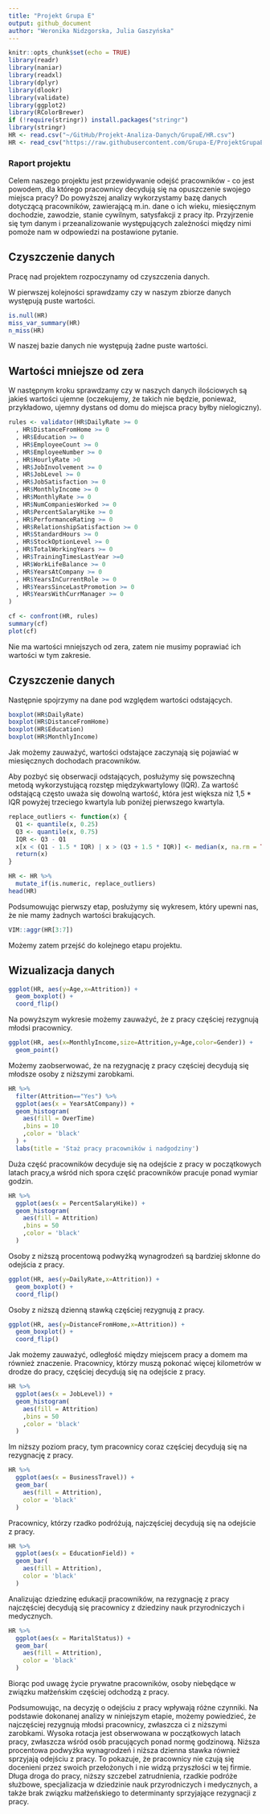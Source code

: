 ---
title: "Projekt Grupa E"
output: github_document
author: "Weronika Nidzgorska, Julia Gaszyńska"
---

```{r setup, include=FALSE}
knitr::opts_chunk$set(echo = TRUE)
library(readr)
library(naniar)
library(readxl)
library(dplyr)
library(dlookr)
library(validate)
library(ggplot2)
library(RColorBrewer)
if (!require(stringr)) install.packages("stringr")
library(stringr)
HR <- read.csv("~/GitHub/Projekt-Analiza-Danych/GrupaE/HR.csv")
HR <- read_csv("https://raw.githubusercontent.com/Grupa-E/ProjektGrupaE/main/HR%20(1).csv?token=GHSAT0AAAAAACKM24E5CJLDP7FX464R62YQZLAQOOQ")
```

### Raport projektu

Celem naszego projektu jest przewidywanie odejść pracowników - co jest powodem,
dla którego pracownicy decydują się na opuszczenie swojego miejsca pracy?
Do powyższej analizy wykorzystamy bazę danych dotyczącą pracowników, zawierającą
m.in. dane o ich wieku, miesięcznym dochodzie, zawodzie, stanie cywilnym, 
satysfakcji z pracy itp. Przyjrzenie się tym danym i przeanalizowanie występujących
zależności między nimi pomoże nam w odpowiedzi na postawione pytanie.

## Czyszczenie danych

Pracę nad projektem rozpoczynamy od czyszczenia danych.

W pierwszej kolejności sprawdzamy czy w naszym zbiorze danych występują puste
wartości.

```{r}
is.null(HR)
miss_var_summary(HR)
n_miss(HR)
```
W naszej bazie danych nie występują żadne puste wartości.

## Wartości mniejsze od zera

W następnym kroku sprawdzamy czy w naszych danych ilościowych są jakieś wartości
ujemne (oczekujemy, że takich nie będzie, ponieważ, przykładowo, ujemny dystans 
od domu do miejsca pracy byłby nielogiczny).
```{r}
rules <- validator(HR$DailyRate >= 0
  , HR$DistanceFromHome >= 0
  , HR$Education >= 0
  , HR$EmployeeCount >= 0
  , HR$EmployeeNumber >= 0
  , HR$HourlyRate >0
  , HR$JobInvolvement >= 0 
  , HR$JobLevel >= 0
  , HR$JobSatisfaction >= 0
  , HR$MonthlyIncome >= 0
  , HR$MonthlyRate >= 0
  , HR$NumCompaniesWorked >= 0 
  , HR$PercentSalaryHike >= 0
  , HR$PerformanceRating >= 0
  , HR$RelationshipSatisfaction >= 0
  , HR$StandardHours >= 0
  , HR$StockOptionLevel >= 0 
  , HR$TotalWorkingYears >= 0
  , HR$TrainingTimesLastYear >=0
  , HR$WorkLifeBalance >= 0
  , HR$YearsAtCompany >= 0
  , HR$YearsInCurrentRole >= 0
  , HR$YearsSinceLastPromotion >= 0
  , HR$YearsWithCurrManager >= 0
)

cf <- confront(HR, rules)
summary(cf)
plot(cf)

```
Nie ma wartości mniejszych od zera, zatem nie musimy poprawiać ich wartości w tym zakresie.

## Czyszczenie danych

Następnie spojrzymy na dane pod względem wartości odstających.
```{r}
boxplot(HR$DailyRate)
boxplot(HR$DistanceFromHome)
boxplot(HR$Education)
boxplot(HR$MonthlyIncome)
```
Jak możemy zauważyć, wartości odstające zaczynają się pojawiać w miesięcznych 
dochodach pracowników.

Aby pozbyć się obserwacji odstających, posłużymy się powszechną metodą wykorzystującą
rozstęp międzykwartylowy (IQR). 
Za wartość odstającą często uważa się dowolną wartość, która jest większa niż 
1,5 * IQR powyżej trzeciego kwartyla lub poniżej pierwszego kwartyla.

```{r}
replace_outliers <- function(x) {
  Q1 <- quantile(x, 0.25)
  Q3 <- quantile(x, 0.75)
  IQR <- Q3 - Q1
  x[x < (Q1 - 1.5 * IQR) | x > (Q3 + 1.5 * IQR)] <- median(x, na.rm = TRUE)
  return(x)
}

HR <- HR %>%
  mutate_if(is.numeric, replace_outliers)
head(HR)
```

Podsumowując pierwszy etap, posłużymy się wykresem, który upewni nas, że nie mamy 
żadnych wartości brakujących.

```{r}
VIM::aggr(HR[3:7])
```

Możemy zatem przejść do kolejnego etapu projektu.

## Wizualizacja danych


``` {r}
ggplot(HR, aes(y=Age,x=Attrition)) +
  geom_boxplot() +
  coord_flip()
```

Na powyższym wykresie możemy zauważyć, że z pracy częściej rezygnują młodsi pracownicy.


``` {r}
ggplot(HR, aes(x=MonthlyIncome,size=Attrition,y=Age,color=Gender)) +
  geom_point()
```

Możemy zaobserwować, że na rezygnację z pracy częściej decydują się młodsze osoby
z niższymi zarobkami.

``` {r}
HR %>%
  filter(Attrition=="Yes") %>%
  ggplot(aes(x = YearsAtCompany)) +
  geom_histogram(
    aes(fill = OverTime)
    ,bins = 10
    ,color = 'black'
  ) +
  labs(title = 'Staż pracy pracowników i nadgodziny')
```


Duża część pracowników decyduje się na odejście z pracy w początkowych latach 
pracy,a wśród nich spora część pracowników pracuje ponad wymiar godzin.

```{r}
HR %>%
  ggplot(aes(x = PercentSalaryHike)) +
  geom_histogram(
    aes(fill = Attrition)
    ,bins = 50
    ,color = 'black'
  )
```

Osoby z niższą procentową podwyżką wynagrodzeń są bardziej skłonne do odejścia z pracy.

```{r}
ggplot(HR, aes(y=DailyRate,x=Attrition)) +
  geom_boxplot() +
  coord_flip()
```
Osoby z niższą dzienną stawką częściej rezygnują z pracy.

```{r}
ggplot(HR, aes(y=DistanceFromHome,x=Attrition)) +
  geom_boxplot() +
  coord_flip()
```

Jak możemy zauważyć, odległość między miejscem pracy a domem ma również znaczenie. Pracownicy, którzy muszą pokonać więcej kilometrów w drodze do pracy, częściej decydują się na odejście z pracy.

```{r}
HR %>%
  ggplot(aes(x = JobLevel)) +
  geom_histogram(
    aes(fill = Attrition)
    ,bins = 50
    ,color = 'black'
  )
```
Im niższy poziom pracy, tym pracownicy coraz częściej decydują się na rezygnację z pracy.

```{r}
HR %>%
  ggplot(aes(x = BusinessTravel)) +
  geom_bar(
    aes(fill = Attrition),
    color = 'black'
  ) 
```
Pracownicy, którzy rzadko podróżują, najczęściej decydują się na odejście z pracy.

```{r}
HR %>%
  ggplot(aes(x = EducationField)) +
  geom_bar(
    aes(fill = Attrition),
    color = 'black'
  ) 
```

Analizując dziedzinę edukacji pracowników, na rezygnację z pracy najczęściej decydują się pracownicy z dziedziny nauk przyrodniczych i medycznych.

```{r}
HR %>%
  ggplot(aes(x = MaritalStatus)) +
  geom_bar(
    aes(fill = Attrition),
    color = 'black'
  ) 
```

Biorąc pod uwagę życie prywatne pracowników, osoby niebędące w związku małżeńskim częściej odchodzą z pracy.


Podsumowując, na decyzję o odejściu z pracy wpływają różne czynniki. Na podstawie dokonanej analizy w niniejszym etapie, możemy powiedzieć, że najczęściej rezygnują młodsi pracownicy, zwłaszcza ci z niższymi zarobkami. Wysoka rotacja jest obserwowana w początkowych latach pracy, zwłaszcza wśród osób pracujących ponad normę godzinową. Niższa procentowa podwyżka wynagrodzeń i niższa dzienna stawka również sprzyjają odejściu z pracy. To pokazuje, że pracownicy nie czują się docenieni przez swoich przełożonych i nie widzą przyszłości w tej firmie. Długa droga do pracy, niższy szczebel zatrudnienia, rzadkie podróże służbowe, specjalizacja w dziedzinie nauk przyrodniczych i medycznych, a także brak związku małżeńskiego to determinanty sprzyjające rezygnacji z pracy.